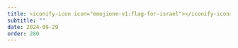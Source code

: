```yaml
---
title: <iconify-icon icon="emojione-v1:flag-for-israel"></iconify-icon> Israel - Etgar Keret
subtitle: ""
date: 2024-09-29
order: 280
---
```


